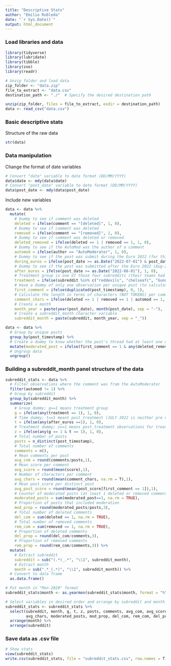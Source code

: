 ---
title: "Descriptive Stats"
author: "Emilio Robleda"
date: "`r Sys.Date()`"
output: html_document
---
### Load libraries and data

```{r Load Libraries, message=FALSE, warning=FALSE}
library(tidyverse)
library(lubridate)
library(tibble)
library(zoo)
library(readr)

```

```{r load data}
# Unzip folder and load data
zip_folder <- "data.zip"
file_to_extract <- "data.csv"
destination_path <- "./"  # Specify the desired destination path

unzip(zip_folder, files = file_to_extract, exdir = destination_path)
data <- read_csv("data.csv")

```

### Basic descriptive stats

Structure of the raw data

```{r display structure}
str(data)

```

### Data manipulation

Change the format of date variables

```{r dates in format}
# Convert "date" variable to date format (DD/MM/YYYY)
data$date <- mdy(data$date)
# Convert "post_date" variable to date format (DD/MM/YYYY)
data$post_date <- mdy(data$post_date)

```

Include new variables

```{r new variables}
data <- data %>%
  mutate(
    # Dummy to see if comment was deleted
    deleted = ifelse(comment == "[deleted]", 1, 0),
    # Dummy to see if comment was deleted
    removed = ifelse(comment == "[removed]", 1, 0),
    # Dummy to see if comment was deleted or removed
    deleted_removed = ifelse(deleted == 1 | removed == 1, 1, 0),
    # Dummy to see if the AutoMod was the author of a comment
    automod = ifelse(author == "AutoModerator", 1, 0),
    # Dummy to see if the post was submit during the Euro 2022 (for this research, in July 2022)
    during_euros = ifelse(post_date >= as.Date("2022-07-01") & post_date < as.Date("2022-08-01"), 1, 0),
    # Dummy to see if the post was submitted after the Euro 2022 (Aug-2022 onwards)
    after_euros = ifelse(post_date >= as.Date("2022-08-01"), 1, 0),
    # Treatment group is one of those four subreddits (their teams had a player in England's Euro 2022 squad) 
    treatment = ifelse(subreddit %in% c("reddevils", "chelseafc", "Gunners", "MCFC"), 1, 0),
    # Have a dummy of only one observation per unique post (to calculate avg_post_score later)
    first_comment = ifelse(duplicated(post_timestamp), 0, 1),
    # Calculate the length in terms of characters (NOT TOKENS) per comment
    comment_chars = ifelse(deleted == 1 | removed == 1 | automod == 1, NA, nchar(comment)),
    # Create a month 
    month_year = paste(year(post_date), month(post_date), sep = "-"),
    # Create a subreddit_month character variable
    subreddit_month = paste(subreddit, month_year, sep = "_"))

data <- data %>%
  # Group by unique posts
  group_by(post_timestamp) %>%
  # Create a dummy to know whether the post's thread had at least one deleted or removed comment
  mutate(moderated_post = ifelse(first_comment == 1 & any(deleted_removed == 1), 1, 0)) %>%
  # Ungroup data
  ungroup()

```

### Building a subreddit_month panel structure of the data

```{r subreddit_month panel}
subreddit_stats <- data %>%
  # Filter observations where the comment was from the AutoModerator
  filter(automod != 1) %>%
  # Group by subreddit
  group_by(subreddit_month) %>%
  summarize(
    # Group dummy; g==1 means treatment group
    g = ifelse(any(treatment == 1), 1, 0),
    # Time dummy; t==1 meant post_treatment (JULY 2022 is neither pre nor post treatment)
    t = ifelse(any(after_euros ==1), 1, 0),
    # Treatment dummy; z==1 means post_treatment observations for treatment group units
    z = ifelse(any(g == 1 & t == 1), 1, 0),
    # Total number of posts
    posts = n_distinct(post_timestamp),
    # Total number of comments
    comments = n(),
    # Mean comments per post
    avg_com = round(comments/posts,1),
    # Mean score per comment
    avg_score = round(mean(score),1),
    # Number of characters per comment 
    avg_chars = round(mean(comment_chars, na.rm = T),1),
    # Mean post_score per distinct post
    avg_post_score = round(mean(post_score[first_comment == 1]),1),
    # Counter of moderated posts (at least 1 deleted or removed comment in thread)
    moderated_posts = sum(moderated_post==1, na.rm = TRUE),
    # Proportion of posts that included moderation
    mod_prop = round(moderated_posts/posts,3),
    # Total number of deleted comments
    del_com = sum(deleted == 1, na.rm = TRUE),
    # Total number of removed comments
    rem_com = sum(removed == 1, na.rm = TRUE),
    # Proportion of deleted comments
    del_prop = round(del_com/comments,3),
    # Proportion of removed comments
    rem_prop = round(rem_com/comments,3)) %>%
  mutate(
    # Extract subreddit
    subreddit = sub("(.*)_.*", "\\1", subreddit_month),
    # Extract month
    month = sub(".*_(.*)", "\\1", subreddit_month)) %>%
  # Convert to data frame
  as.data.frame()

# Put month in "Mon-2020" format  
subreddit_stats$month <- as.yearmon(subreddit_stats$month, format = "%Y-%m")

# Select variables in desired order and arrange by subreddit and month 
subreddit_stats <- subreddit_stats %>%
  select(subreddit, month, g, t, z, posts, comments, avg_com, avg_score, avg_post_score,
         avg_chars, moderated_posts, mod_prop, del_com, rem_com, del_prop, rem_prop) %>%
  arrange(month) %>%
  arrange(subreddit)

```

### Save data as .csv file

```{r view data and save as csv}
# Show stats
view(subreddit_stats)
write.csv(subreddit_stats, file = "subreddit_stats.csv", row.names = T)

```

